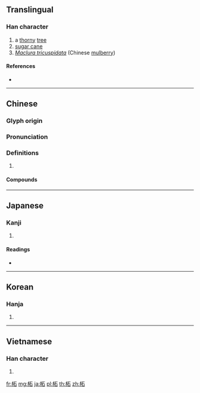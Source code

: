 {{character info/new}}
==Translingual==

===Han character===
{{Han char|rn=75|rad=木|as=05|sn=9|four=41960|canj=DMR|ids=⿰木石}}

# a [[thorny]] [[tree]]
# [[sugar cane]]
# ''[[w:Maclura tricuspidata|Maclura tricuspidata]]'' (Chinese [[mulberry]])

====References====
* {{Han ref|kx=0519.090|dkj=14626|dj=0907.070|hdz=21180.020|uh=67D8|ud=26584|bh=CF43|bd=53059}}

----

==Chinese==
{{zh-forms}}

===Glyph origin===
{{Han etym}}

===Pronunciation===
{{zh-pron
|m=zhè
|c=ze3
|mc=y
|oc=y
|cat=
}}

===Definitions===
{{zh-hanzi}}

# {{rfdef|zh}}

====Compounds====
{{zh-der|柘枝|柘漿|柘絲|柘黃|柘榴|桑柘|潭柘}}

----

==Japanese==

===Kanji===
{{ja-kanji|grade=|rs=木05}}

# {{defn|lang=ja|sort=木05}}

====Readings====
* {{ja-readings|goon=[[しゃ]] (sha)|kanon=[[しゃ]] (sha)|kun=[[やまぐわ]] (yamaguwa), [[つげ]] (tsuge), [[つみ]] (tsumi)}}

----

==Korean==

===Hanja===
{{ko-hanja|hangeul=자|eumhun=|rv=ja|mr=cha|y=ca}}

# {{defn|lang=ko|sort=木05}}

----

==Vietnamese==

===Han character===
{{vi-hantu|[[rú]], [[giá]], [[chá]]|rs=木05}}

# {{defn|lang=vi|sort=木05}}

[[fr:柘]]
[[mg:柘]]
[[ja:柘]]
[[pl:柘]]
[[th:柘]]
[[zh:柘]]